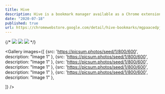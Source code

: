 ```yaml
---
title: Hive
description: Hive is a bookmark manager available as a Chrome extension on the Chrome Web Store, boasting hundreds of active users. Its main feature is the "go-to" functionality, which enables users to assign aliases to bookmarks for easy navigation using only the keyboard. Additionally, Hive offers a search capability for users to effortlessly locate their bookmarks. 
date: "2020-07-18"
published: true
url: https://chromewebstore.google.com/detail/hive-bookmarks/mgpaacedpjkjfnmjhbfiolffpmpdebdo?utm_source=portfolio&utm_medium=portfolio
---
```



{/* [![](https://unkey.dev/images/landing/app.png)](https://unkey.dev)
[![](https://unkey.dev/images/landing/app.png)](https://unkey.dev)
[![](https://unkey.dev/images/landing/app.png)](https://unkey.dev) */}




<Gallery images={[
    {src: 'https://picsum.photos/seed/1/800/600', description: "Image 1" },
    {src: 'https://picsum.photos/seed/1/800/600', description: "Image 1" },
    {src: 'https://picsum.photos/seed/1/800/600', description: "Image 1" },
    {src: 'https://picsum.photos/seed/1/800/600', description: "Image 1" },
    {src: 'https://picsum.photos/seed/1/800/600', description: "Image 1" },

 
]} />                 